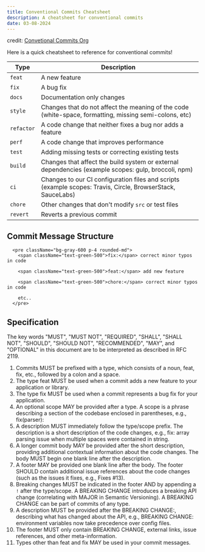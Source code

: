```yaml
---
title: Conventional Commits Cheatsheet
description: A cheatsheet for conventional commits
date: 03-08-2024
---
```


credit: [Convetional Commits Org](https://www.conventionalcommits.org/)

Here is a quick cheatsheet to reference for conventional commits!

<table>
  <thead>
    <tr>
      <th>Type</th>
      <th>Description</th>
    </tr>
  </thead>
  <tbody>
    <tr>
      <td>
        <code>feat</code>
      </td>
      <td>A new feature</td>
    </tr>
    <tr>
      <td>
        <code>fix</code>
      </td>
      <td>A bug fix</td>
    </tr>
    <tr>
      <td>
        <code>docs</code>
      </td>
      <td>Documentation only changes</td>
    </tr>
    <tr>
      <td>
        <code>style</code>
      </td>
      <td>
        Changes that do not affect the meaning of the code (white-space,
        formatting, missing semi-colons, etc)
      </td>
    </tr>
    <tr>
      <td>
        <code>refactor</code>
      </td>
      <td>A code change that neither fixes a bug nor adds a feature</td>
    </tr>
    <tr>
      <td>
        <code>perf</code>
      </td>
      <td>A code change that improves performance</td>
    </tr>
    <tr>
      <td>
        <code>test</code>
      </td>
      <td>Adding missing tests or correcting existing tests</td>
    </tr>
    <tr>
      <td>
        <code>build</code>
      </td>
      <td>
        Changes that affect the build system or external dependencies (example
        scopes: gulp, broccoli, npm)
      </td>
    </tr>
    <tr>
      <td>
        <code>ci</code>
      </td>
      <td>
        Changes to our CI configuration files and scripts (example scopes:
        Travis, Circle, BrowserStack, SauceLabs)
      </td>
    </tr>
    <tr>
      <td>
        <code>chore</code>
      </td>
      <td>
        Other changes that don't modify <code>src</code> or test files
      </td>
    </tr>
    <tr>
      <td>
        <code>revert</code>
      </td>
      <td>Reverts a previous commit</td>
    </tr>
  </tbody>
</table>

## Commit Message Structure

      <pre className="bg-gray-600 p-4 rounded-md">
        <span className="text-green-500">fix:</span> correct minor typos in code

        <span className="text-green-500">feat:</span> add new feature

        <span className="text-green-500">chore:</span> correct minor typos in code

        etc..
      </pre>

## Specification

The key words "MUST", "MUST NOT", "REQUIRED", "SHALL", "SHALL NOT", "SHOULD", "SHOULD NOT", "RECOMMENDED", "MAY", and "OPTIONAL" in this document are to be interpreted as described in RFC 2119.

1. Commits MUST be prefixed with a type, which consists of a noun, feat, fix, etc., followed by a colon and a space.
2. The type feat MUST be used when a commit adds a new feature to your application or library.
3. The type fix MUST be used when a commit represents a bug fix for your application.
4. An optional scope MAY be provided after a type. A scope is a phrase describing a section of the codebase enclosed in parentheses, e.g., fix(parser):
5. A description MUST immediately follow the type/scope prefix. The description is a short description of the code changes, e.g., fix: array parsing issue when multiple spaces were contained in string.
6. A longer commit body MAY be provided after the short description, providing additional contextual information about the code changes. The body MUST begin one blank line after the description.
7. A footer MAY be provided one blank line after the body. The footer SHOULD contain additional issue references about the code changes (such as the issues it fixes, e.g., Fixes #13).
8. Breaking changes MUST be indicated in the footer AND by appending a `!` after the type/scope. A BREAKING CHANGE introduces a breaking API change (correlating with MAJOR in Semantic Versioning). A BREAKING CHANGE can be part of commits of any type.
9. A description MUST be provided after the BREAKING CHANGE:, describing what has changed about the API, e.g., BREAKING CHANGE: environment variables now take precedence over config files.
10. The footer MUST only contain BREAKING CHANGE, external links, issue references, and other meta-information.
11. Types other than feat and fix MAY be used in your commit messages.
